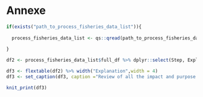 # Annexe

```r

if(exists("path_to_process_fisheries_data_list")){
  
  process_fisheries_data_list <- qs::qread(path_to_process_fisheries_data_list)
  
}

```


```r

df2 <- process_fisheries_data_list$full_df %>% dplyr::select(Step, Explanation, Functions)

df3 <- flextable(df2) %>% width("Explanation",width = 4)
df3 <- set_caption(df3, caption ="Review of all the impact and purpose of every the treatment done")

```


```r

knit_print(df3)

```

